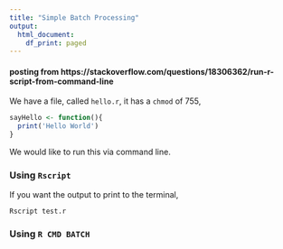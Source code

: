 ```yaml
---
title: "Simple Batch Processing"
output:
  html_document:
    df_print: paged
---
```


#### posting from https://stackoverflow.com/questions/18306362/run-r-script-from-command-line

We have a file, called `hello.r`, it has a `chmod` of 755,
```r
sayHello <- function(){
  print('Hello World')
}
```

We would like to run this via command line.

### Using `Rscript`
If you want the output to print to the terminal,

```
Rscript test.r
```


### Using `R CMD BATCH`





